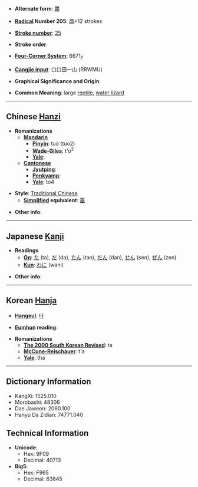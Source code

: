 * '''Alternate form''': [[鼍]]

* '''[[Wiktionary:Chinese radical index| Radical]] Number 205''': [[Wiktionary:Chinese radical index 黽|黽]]+12 strokes

* '''[[Wiktionary:Chinese total strokes index|Stroke number]]''': [[Wiktionary:Chinese total strokes index 25|25]]

* '''Stroke order''': 

* '''[[Wiktionary:Chinese four corner index|Four-Corner System]]''': 6671<sub>7</sub>

* '''[[Wiktionary:Chinese Cangjie index|Cangjie input]]''': 口口田一山 (RRWMU)

* '''Graphical Significance and Origin''': 

* '''Common Meaning''': large [[reptile]], [[water lizard]]

----

== Chinese [[Hanzi]] ==

* '''Romanizations'''
** '''[[Mandarin]]'''
*** '''[[Pinyin]]''': tuó (tuo2)
*** '''[[Wade-Giles]]''': t'o<sup>2</sup>
*** '''[[Yale]]''': 
** '''[[Cantonese]]'''
*** '''[[Jyutping]]''':
*** '''[[Penkyamp]]''': 
*** '''[[Yale]]''': to4

* '''Style''': [[Traditional Chinese]] 
** '''[[Simplified Chinese|Simplified]] equivalent''': [[鼍]]

* '''Other info''': 

----

== Japanese [[Kanji]] ==

* '''Readings'''
** '''[[On]]''': [[た]] (ta), [[だ]] (da), [[たん]] (tan), [[だん]] (dan), [[せん]] (sen), [[ぜん]] (zen)
** '''[[Kun]]''': [[わに]] (wani)

* '''Other info''':  

----

== Korean [[Hanja]] ==

* '''[[Hangeul]]''': [[타]]

* '''[[Eumhun]] reading''': 

* '''Romanizations'''
** '''[[The 2000 South Korean Revised Romanization|The 2000 South Korean Revised]]''': ta
** '''[[McCune-Reischauer]]''': t'a
** '''[[Yale]]''': tha

----

== Dictionary Information ==

* KangXi: 1525.010
* Morobashi: 48306
* Dae Jaweon: 2060.100
* Hanyu Da Zidian: 74771.040

== Technical Information ==

* '''Unicode''':
** Hex: 9F09
** Decimal: 40713
* '''Big5''':
** Hex: F965
** Decimal: 63845